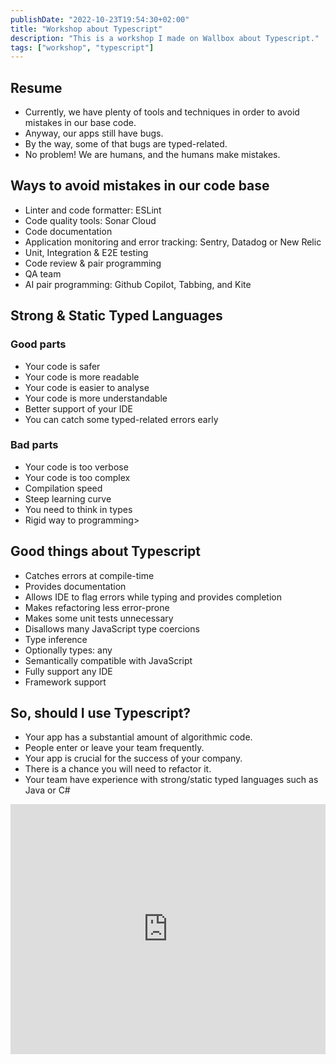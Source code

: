 ```yaml
---
publishDate: "2022-10-23T19:54:30+02:00"
title: "Workshop about Typescript"
description: "This is a workshop I made on Wallbox about Typescript."
tags: ["workshop", "typescript"]
---
```


## Resume

- Currently, we have plenty of tools and techniques in order to avoid mistakes in our base code.
- Anyway, our apps still have bugs.
- By the way, some of that bugs are typed-related.
- No problem! We are humans, and the humans make mistakes.

## Ways to avoid mistakes in our code base

- Linter and code formatter: ESLint
- Code quality tools: Sonar Cloud
- Code documentation
- Application monitoring and error tracking: Sentry, Datadog or New Relic
- Unit, Integration & E2E testing
- Code review & pair programming
- QA team
- AI pair programming: Github Copilot, Tabbing, and Kite

## Strong & Static Typed Languages

### Good parts

- Your code is safer
- Your code is more readable
- Your code is easier to analyse
- Your code is more understandable
- Better support of your IDE
- You can catch some typed-related errors early

### Bad parts

- Your code is too verbose
- Your code is too complex
- Compilation speed
- Steep learning curve
- You need to think in types
- Rigid way to programming>

## Good things about Typescript

- Catches errors at compile-time
- Provides documentation
- Allows IDE to flag errors while typing and provides completion
- Makes refactoring less error-prone
- Makes some unit tests unnecessary
- Disallows many JavaScript type coercions
- Type inference
- Optionally types: any
- Semantically compatible with JavaScript
- Fully support any IDE
- Framework support

## So, should I use Typescript?

- Your app has a substantial amount of algorithmic code.
- People enter or leave your team frequently.
- Your app is crucial for the success of your company.
- There is a chance you will need to refactor it.
- Your team have experience with strong/static typed languages such as Java or C#

<iframe
	src="https://docs.google.com/presentation/d/e/2PACX-1vR-M85kmWQlqKszMuG5sCUL-Uhs13136fPi_A4bYbUlQ6wtb8xVrla0LxfTBqfhzZ2P1FMWXBDg--Ng/embed?start=false&loop=false&delayms=3000"
	frameborder="0"
	width="100%"
	height="400"
	allowfullscreen="true"
	mozallowfullscreen="true"
	webkitallowfullscreen="true"
></iframe>
